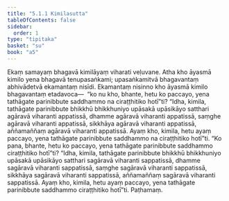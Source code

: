 ```yaml
---
title: "5.1.1 Kimilasutta"
tableOfContents: false
sidebar:
  order: 1
type: "tipitaka"
basket: "su"
book: "a5"
---
```



<DynamicBreadcrumb />

<Division number="201" book="a5">

<Paragraph number="1191" book="a5">
Ekaṃ samayaṃ bhagavā kimilāyaṃ viharati veḷuvane. Atha kho āyasmā kimilo yena bhagavā tenupasaṅkami; upasaṅkamitvā bhagavantaṃ abhivādetvā ekamantaṃ nisīdi. Ekamantaṃ nisinno kho āyasmā kimilo bhagavantaṃ etadavoca—  “ko nu kho, bhante, hetu ko paccayo, yena tathāgate parinibbute saddhammo na ciraṭṭhitiko hotī”ti? “Idha, kimila, tathāgate parinibbute bhikkhū bhikkhuniyo upāsakā upāsikāyo satthari agāravā viharanti appatissā, dhamme agāravā viharanti appatissā, saṃghe agāravā viharanti appatissā, sikkhāya agāravā viharanti appatissā, aññamaññaṃ agāravā viharanti appatissā. Ayaṃ kho, kimila, hetu ayaṃ paccayo, yena tathāgate parinibbute saddhammo na ciraṭṭhitiko hotī”ti.
</Paragraph>

<Paragraph number="1192" book="a5">
“Ko pana, bhante, hetu ko paccayo, yena tathāgate parinibbute saddhammo ciraṭṭhitiko hotī”ti? “Idha, kimila, tathāgate parinibbute bhikkhū bhikkhuniyo upāsakā upāsikāyo satthari sagāravā viharanti sappatissā, dhamme sagāravā viharanti sappatissā, saṃghe sagāravā viharanti sappatissā, sikkhāya sagāravā viharanti sappatissā, aññamaññaṃ sagāravā viharanti sappatissā. Ayaṃ kho, kimila, hetu ayaṃ paccayo, yena tathāgate parinibbute saddhammo ciraṭṭhitiko hotī”ti.

</Paragraph>
</Division>

<Paragraph number="1193" type="center" book="a5">
Paṭhamaṃ.
</Paragraph>